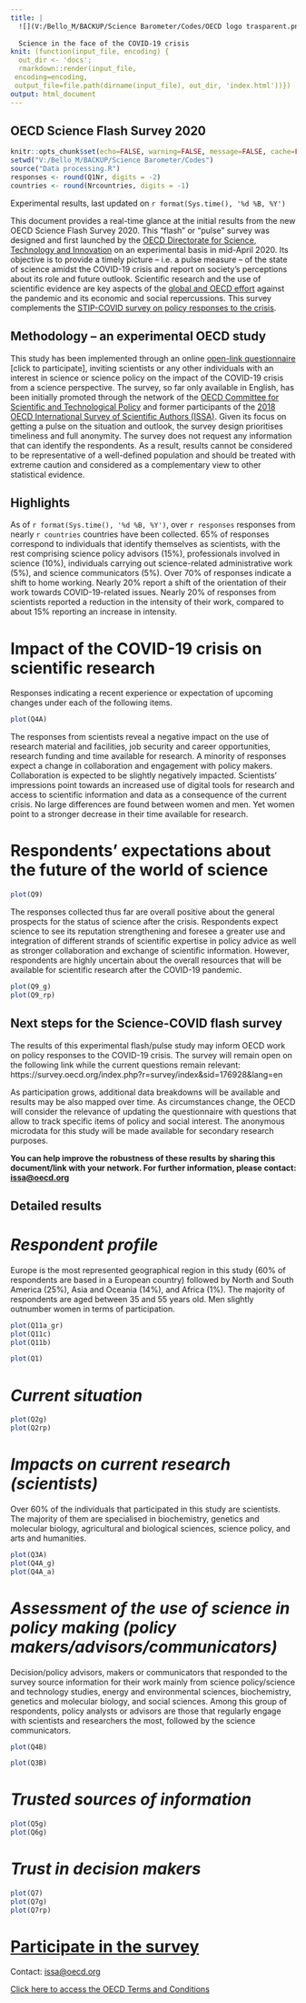 ```yaml
---
title: |
  ![](V:/Bello_M/BACKUP/Science Barometer/Codes/OECD logo trasparent.png){width=3in}  
  
  Science in the face of the COVID-19 crisis
knit: (function(input_file, encoding) {
  out_dir <- 'docs';
  rmarkdown::render(input_file,
 encoding=encoding,
 output_file=file.path(dirname(input_file), out_dir, 'index.html'))})
output: html_document
---
```


## OECD Science Flash Survey 2020

```r
knitr::opts_chunk$set(echo=FALSE, warning=FALSE, message=FALSE, cache=FALSE)
setwd("V:/Bello_M/BACKUP/Science Barometer/Codes")
source("Data processing.R")
responses <- round(Q1Nr, digits = -2)
countries <- round(Nrcountries, digits = -1)

```

Experimental results, last updated on `r format(Sys.time(), '%d %B, %Y')`


This document provides a real-time glance at the initial results from the new OECD Science Flash Survey 2020. This “flash” or  “pulse” survey was designed and first launched by the  <a href="https://www.oecd.org/sti/">OECD Directorate for Science, Technology and Innovation</a> on an experimental basis in mid-April 2020. Its objective is to provide a timely picture – i.e. a pulse measure – of the state of science amidst the COVID-19 crisis and report on society's perceptions about its role and future outlook. Scientific research and the use of scientific evidence are key aspects of the <a href="http://www.oecd.org/coronavirus/en/">global and OECD effort</a> against the pandemic and its economic and social repercussions. This survey complements the <a href="https://stip.oecd.org/Covid.html">STIP-COVID survey on policy responses to the crisis</a>. 

## **Methodology – an experimental OECD study** 

This study has been implemented through an online <a href="https://survey.oecd.org/index.php?r=survey/index&sid=176928&lang=en">open-link questionnaire</a> [click to participate],  inviting scientists or any other individuals with an interest in science or science policy on the impact of the COVID-19 crisis from a science perspective. The survey, so far only available in English, has been initially promoted through the network of the <a href="https://community.oecd.org/community/cstp/">OECD Committee for Scientific and Technological Policy</a> and former participants of the <a href="http://oe.cd/issa">2018 OECD International Survey of Scientific Authors (ISSA)</a>. 
Given its focus on getting a pulse on the situation and outlook, the survey design prioritises timeliness and full anonymity. The survey does not request any information that can identify the respondents. As a result, results cannot be considered to be representative of a well-defined population and should be treated with extreme caution and considered as a complementary view to other statistical evidence. 

## **Highlights**

As of `r format(Sys.time(), '%d %B, %Y')`, over `r responses` responses from nearly `r countries` countries have been collected. 65% of responses correspond to individuals that identify themselves as scientists, with the rest comprising science policy advisors (15%), professionals involved in science (10%), individuals carrying out science-related administrative work (5%), and science communicators (5%). Over 70% of responses indicate a shift to home working. Nearly 20% report a shift of the orientation of their work towards COVID-19-related issues. Nearly 20% of responses from scientists reported a reduction in the intensity of their work, compared to about 15% reporting an increase in intensity. 

# **Impact of the COVID-19 crisis on scientific research**

Responses indicating a recent experience or expectation of upcoming changes under each of the following items.

```r
plot(Q4A)
```

The responses from scientists reveal a negative impact on the use of research material and facilities, job security and career opportunities, research funding and time available for research. A minority of responses expect a change in  collaboration and engagement with policy makers. Collaboration is expected to be slightly negatively impacted. Scientists’ impressions point towards an  increased use of digital tools for research and access to scientific information and data as a consequence of the current crisis. No large differences are found between women and men. Yet women point to a stronger decrease in their time available for research.

# **Respondents’ expectations about the future of the world of science**

```r
plot(Q9)
```

The responses collected thus far are overall positive about the general prospects for the status of science after the crisis. Respondents expect science to see its reputation strengthening and foresee a greater use and integration of different strands of scientific expertise in policy advice as well as stronger collaboration and exchange of scientific information. However, respondents are highly uncertain about the overall resources that will be available for scientific research after the COVID-19 pandemic. 

```r
plot(Q9_g)
plot(Q9_rp)
```

## **Next steps for the Science-COVID flash survey**

The results of this experimental flash/pulse study may inform OECD work on policy responses to the COVID-19 crisis. The survey will remain open on the following link while the current questions remain relevant: https://survey.oecd.org/index.php?r=survey/index&sid=176928&lang=en

As participation grows, additional data breakdowns will be available and results may be also mapped over time. As circumstances change, the OECD will consider the relevance of updating the questionnaire with questions that allow to track specific items of policy and social interest. The anonymous microdata for this study will be made available for secondary research purposes. 

**You can help improve the robustness of these results by sharing this document/link with your network. 
For further information, please contact: <a href="mailto:issa@oecd.org?subject=Hyperlinks">issa@oecd.org</a>  **

## **Detailed results** 

# *Respondent profile*

Europe is the most represented geographical region in this study (60% of respondents are based in a European country) followed by North and South America (25%), Asia and Oceania (14%), and Africa (1%). The majority of respondents are aged between 35 and 55 years old. Men slightly outnumber women in terms of participation.

```r
plot(Q11a_gr)
plot(Q11c)
plot(Q11b)
```
```r
plot(Q1)
```

# *Current situation*

```r
plot(Q2g)
plot(Q2rp)
```

# *Impacts on current research (scientists)*

Over 60% of the individuals that participated in this study are scientists. The majority of them are specialised in biochemistry, genetics and molecular biology, agricultural and biological sciences, science policy, and arts and humanities.

```r
plot(Q3A)
plot(Q4A_g)
plot(Q4A_a)
```

# *Assessment of the use of science in policy making (policy makers/advisors/communicators)*

Decision/policy advisors, makers or communicators that responded to the survey source information for their work mainly from science policy/science and technology studies, energy and environmental sciences, biochemistry, genetics and molecular biology, and social sciences. Among this group of respondents, policy analysts or advisors are those that regularly engage with scientists and researchers the most, followed by the science communicators.


```r
plot(Q4B)
```
```r
plot(Q3B)
```

# *Trusted sources of information*

```r
plot(Q5g)
plot(Q6g)
```

# *Trust in decision makers*

```r
plot(Q7)
plot(Q7g)
plot(Q7rp)
```


# <a href="https://survey.oecd.org/index.php?r=survey/index&sid=176928&lang=en">Participate in the survey</a>

Contact: <a href="mailto:issa@oecd.org?subject=Hyperlinks">issa@oecd.org</a>

<a href="http://www.oecd.org/termsandconditions/">Click here to access the OECD Terms and Conditions</a>